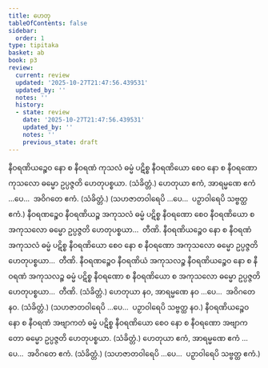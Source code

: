 ```yaml
---
title: ဟေတု
tableOfContents: false
sidebar:
  order: 1
type: tipitaka
basket: ab
book: p3
review:
  current: review
  updated: '2025-10-27T21:47:56.439531'
  updated_by: ''
  notes: ''
  history:
  - state: review
    date: '2025-10-27T21:47:56.439531'
    updated_by: ''
    notes: ''
    previous_state: draft
---
```



<ReviewStatus review={frontmatter.review} showDetails={true} />

<HypothesisAnnotation frontmatter={frontmatter} />

<DynamicBreadcrumb />

<Division number="23" book="p3" e="ch" v="39" p="388">

<Paragraph number="1935" book="p3">
နီဝရဏိယဉ္စေဝ နော စ နီဝရဏံ ကုသလံ ဓမ္မံ ပဋိစ္စ နီဝရဏိယော စေဝ နော စ နီဝရဏော ကုသလော ဓမ္မော ဥပ္ပဇ္ဇတိ ဟေတုပစ္စယာ. (သံခိတ္တံ.)
</Paragraph>

</Division>
<Division number="24" book="p3" e="ch" v="39" p="388">

<Paragraph number="1936" book="p3">
ဟေတုယာ ဧကံ, အာရမ္မဏေ ဧကံ …ပေ…  အဝိဂတေ ဧကံ. (သံခိတ္တံ.)
</Paragraph>

<Paragraph number="1937" book="p3">
(သဟဇာတဝါရေပိ …ပေ…  ပဉှာဝါရေပိ သဗ္ဗတ္ထ ဧကံ.)
</Paragraph>

</Division>
<Division number="25" book="p3" e="ch" v="39" p="388">

<Paragraph number="1938" book="p3">
နီဝရဏဉ္စေဝ နီဝရဏိယဉ္စ အကုသလံ ဓမ္မံ ပဋိစ္စ နီဝရဏော စေဝ နီဝရဏိယော စ အကုသလော ဓမ္မော ဥပ္ပဇ္ဇတိ ဟေတုပစ္စယာ…  တီဏိ.
</Paragraph>

<Paragraph number="1939" book="p3">
နီဝရဏိယဉ္စေဝ နော စ နီဝရဏံ အကုသလံ ဓမ္မံ ပဋိစ္စ နီဝရဏိယော စေဝ နော စ နီဝရဏော အကုသလော ဓမ္မော ဥပ္ပဇ္ဇတိ ဟေတုပစ္စယာ…  တီဏိ.
</Paragraph>

<Paragraph number="1940" book="p3">
နီဝရဏဉ္စေဝ နီဝရဏိယံ အကုသလဉ္စ နီဝရဏိယဉ္စေဝ နော စ နီဝရဏံ အကုသလဉ္စ ဓမ္မံ ပဋိစ္စ နီဝရဏော စ နီဝရဏိယော စ အကုသလော ဓမ္မော ဥပ္ပဇ္ဇတိ ဟေတုပစ္စယာ…  တီဏိ. (သံခိတ္တံ.)
</Paragraph>

</Division>
<Division number="26" book="p3" e="ch" v="39" p="388">

<Paragraph number="1941" book="p3">
ဟေတုယာ နဝ, အာရမ္မဏေ နဝ …ပေ…  အဝိဂတေ နဝ. (သံခိတ္တံ.)
</Paragraph>

<Paragraph number="1942" book="p3">
(သဟဇာတဝါရေပိ …ပေ…  ပဉှာဝါရေပိ သဗ္ဗတ္ထ နဝ.)
</Paragraph>

</Division>
<Division number="27" book="p3" e="ch" v="39" p="389">

<Paragraph number="1943" book="p3">
နီဝရဏိယဉ္စေဝ နော စ နီဝရဏံ အဗျာကတံ ဓမ္မံ ပဋိစ္စ နီဝရဏိယော စေဝ နော စ နီဝရဏော အဗျာကတော ဓမ္မော ဥပ္ပဇ္ဇတိ ဟေတုပစ္စယာ. (သံခိတ္တံ.)
</Paragraph>

</Division>
<Division number="28" book="p3" e="ch" v="39" p="389">

<Paragraph number="1944" book="p3">
ဟေတုယာ ဧကံ, အာရမ္မဏေ ဧကံ …ပေ…  အဝိဂတေ ဧကံ. (သံခိတ္တံ.)
</Paragraph>

<Paragraph number="1945" book="p3">
(သဟဇာတဝါရေပိ …ပေ…  ပဉှာဝါရေပိ သဗ္ဗတ္ထ ဧကံ.)
</Paragraph>
</Division>
